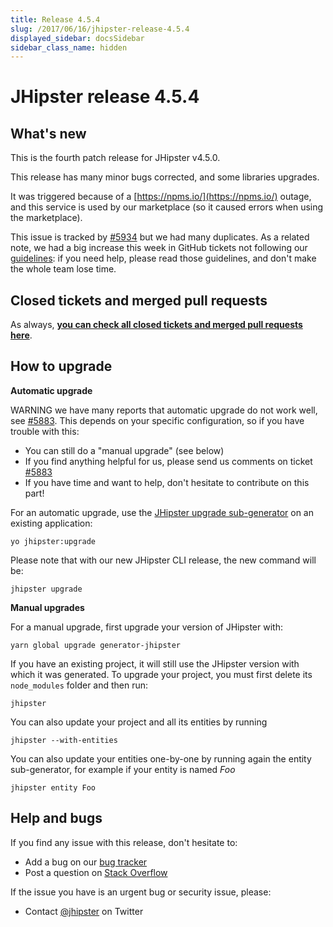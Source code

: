 ```yaml
---
title: Release 4.5.4
slug: /2017/06/16/jhipster-release-4.5.4
displayed_sidebar: docsSidebar
sidebar_class_name: hidden
---
```


JHipster release 4.5.4
==================

What's new
----------

This is the fourth patch release for JHipster v4.5.0.

This release has many minor bugs corrected, and some libraries upgrades.

It was triggered because of a [https://npms.io/](https://npms.io/) outage, and this service is used by our marketplace (so it caused errors when using the marketplace).

This issue is tracked by [#5934](https://github.com/jhipster/generator-jhipster/issues/5934) but we had many duplicates. As a related note, we had a big increase this week in GitHub tickets not following our [guidelines](https://github.com/jhipster/generator-jhipster/blob/master/CONTRIBUTING.md): if you need help, please read those guidelines, and don't make the whole team lose time.

Closed tickets and merged pull requests
------------
As always, __[you can check all closed tickets and merged pull requests here](https://github.com/jhipster/generator-jhipster/issues?q=milestone%3A4.5.4+is%3Aclosed)__.

How to upgrade
------------

**Automatic upgrade**

WARNING we have many reports that automatic upgrade do not work well, see [#5883](https://github.com/jhipster/generator-jhipster/issues/5883). This depends on your specific configuration, so if you have trouble with this:

- You can still do a "manual upgrade" (see below)
- If you find anything helpful for us, please send us comments on ticket [#5883](https://github.com/jhipster/generator-jhipster/issues/5883)
- If you have time and want to help, don't hesitate to contribute on this part!

For an automatic upgrade, use the [JHipster upgrade sub-generator](/upgrading-an-application/) on an existing application:

```
yo jhipster:upgrade
```

Please note that with our new JHipster CLI release, the new command will be:

```
jhipster upgrade
```

**Manual upgrades**

For a manual upgrade, first upgrade your version of JHipster with:

```
yarn global upgrade generator-jhipster
```

If you have an existing project, it will still use the JHipster version with which it was generated.
To upgrade your project, you must first delete its `node_modules` folder and then run:

```
jhipster
```

You can also update your project and all its entities by running

```
jhipster --with-entities
```

You can also update your entities one-by-one by running again the entity sub-generator, for example if your entity is named _Foo_

```
jhipster entity Foo
```

Help and bugs
--------------

If you find any issue with this release, don't hesitate to:

- Add a bug on our [bug tracker](https://github.com/jhipster/generator-jhipster/issues?state=open)
- Post a question on [Stack Overflow](http://stackoverflow.com/tags/jhipster/info)

If the issue you have is an urgent bug or security issue, please:

- Contact [@jhipster](https://twitter.com/jhipster) on Twitter
